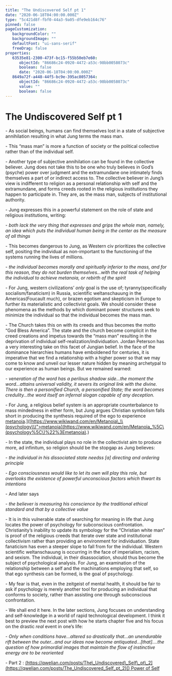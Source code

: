 ```yaml
---
title: "The Undiscovered Self pt 1"
date: "2020-06-18T04:00:00.000Z"
type: "5c421d8f-fbf0-44a3-9a05-dfe9eb164c76"
pinned: false
pageCustomization: 
   backgroundColor: ""
   backgroundImage: ""
   defaultFont: "ui-sans-serif"
   freeDrag: false
properties: 
   63535e81-2300-473f-bc15-f55b50eb7e60: 
      objectId: "86686c24-0920-4472-a53c-98bb0058073c"
      boolean: false
      date: "2020-06-18T04:00:00.000Z"
   8649a72f-a448-44f5-bc9e-395ac8057364: 
      objectId: "86686c24-0920-4472-a53c-98bb0058073c"
      value: ""
      boolean: false
---
```


# The Undiscovered Self pt 1

\- As social beings, humans can find themselves lost in a state of subjective annihilation resulting in what Jung terms the mass man.

\- This “mass man” is more a function of society or the political collective rather than of the individual self.

\- Another type of subjective annihilation can be found in the collective believer. Jung does not take this to be one who truly believes in God’s (psyche) power over judgment and the extramundane one intimately finds themselves a part of or indirect access to. The collective believer in Jung’s view is indifferent to religion as a personal relationship with self and the extramundane, and forms creeds rooted in the religious institutions they happen to participate in. They are, as the mass man, subjects of institutional authority.

\- Jung expresses this in a powerful statement on the role of state and religious institutions, writing:

\- _both lack the very thing that expresses and grips the whole man, namely, an idea which puts the individual human being in the center as the measure of all things_

\- This becomes dangerous to Jung, as Western civ prioritizes the collective self, positing the individual as non-important to the functioning of the systems running the lives of millions.

\- _the individual becomes morally and spiritually inferior to the mass, and for this reason, they do not burden themselves…with the real task of helping the individual to achieve metanoia, or rebirth of the spirit_

\- For Jung, western civilizations’ _only_ goal is the use of; tyranny(specifically socialism/fanaticism) in Russia, scientific weltanschauung in the Americas(Foucault much), or brazen egotism and skepticism in Europe to further its materialistic and collectivist goals. We should consider these phenomena as the methods by which dominant power structures seek to minimize the individual so that the individual becomes the mass man.

\- The Church takes this on with its creeds and thus becomes the motto “God Bless America”. The state and the church become complicit in the creed creations and impetus towards the “mass man” resulting in the deprivation of individual self-realization/individuation. Jordan Peterson has a very interesting take on this facet of Jungian belief. In the face of the dominance hierarchies humans have emboldened for centuries, it is imperative that we find a relationship with a higher power so that we may come to know and unveil our lesser nature hidden by meaning archetypal to our experience as human beings. But we remained warned:

\- _veneration of the word has a perilous shadow side…the moment the word…attains universal validity, it severs its original link with the divine. There is then a personified Church, a personified State; the word becomes credulity…the word itself an infernal slogan capable of any deception._

\- For Jung, a religious belief system is an appropriate counterbalance to mass mindedness in either form, but Jung argues Christian symbolism falls short in producing the synthesis required of the ego to experience [metanoia](%5Bhttps://www.wikiwand.com/en/Metanoia_\(psychology\)).\]([https://www.wikiwand.com/en/Metanoia\_\\(psychology\\)">metanoia](https://www.wikiwand.com/en/Metanoia_%5C\(psychology%5C\)%22%3Emetanoia).)

\- In the state, the individual plays no role in the collectivist aim to produce more, ad infinitum, so religion should be the stopgap as Jung believes:

\- _the individual in his dissociated state needss \[a\] directing and ordering principle_

\- _Ego consciousness would like to let its own will play this role, but overlooks the existence of powerful unconscious factors which thwart its intentions_

\- And later says

\- _the believer is measuring his conscience by the traditional ethical standard and that by a collective value_

\- It is in this vulnerable state of searching for meaning in life that Jung locates the power of psychology for subconscious confrontation. Christianity’s inability to update its symbology for the “Christian white man” is proof of the religious creeds that iterate over state and institutional collectivism rather than providing an environment for individuation. State fanaticism has even a steeper slope to fall from for the individual. Western scientific weltanschauung is occurring in the face of imperialism, racism, and sexism. The individual, in their disassociation, should thus become the subject of psychological analysis. For Jung, an examination of the relationship between a self and the machinations employing that self, so that ego synthesis can be formed, is the goal of psychology.

\- My fear is that, even in the zeitgeist of mental health, it should be fair to ask if psychology is merely another tool for producing an individual that conforms to society, rather than assisting one through subconscious confrontation.

\- We shall end it here. In the later sections, Jung focuses on understanding and self-knowledge in a world of rapid technological development. I think it best to preview the next post with how he starts chapter five and his focus on the drastic _real_ event in one’s life:

\- _Only when conditions have…altered so drastically that…an unendurable rift between the outer…and our ideas now become antiquated…\[that\]….the question of how primordial images that maintain the flow of instinctive energy are to be reoriented_

\- Part 2 : [(](%5Bhttps://www.qwelian.com/pub/6q60pl0d/)[https://qwelian.com/posts/The\_Undiscovered\_Self\_pt\_2](https://qwelian.com/posts/The_Undiscovered_Self_pt_2)[) Power of Self](%5Bhttps://www.qwelian.com/pub/6q60pl0d/)

